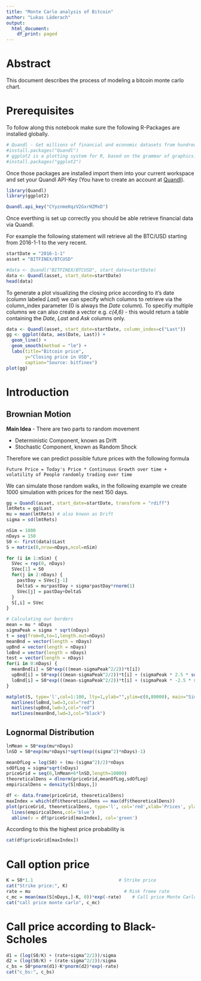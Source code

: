 ---
title: "Monte Carlo analysis of Bitcoin"
author: "Lukas Läderach"
output:
  html_document:
    df_print: paged
---
# Abstract
This document describes the process of modeling a bitcoin monte carlo chart.


# Prerequisites
To follow along this notebook make sure the following R-Packages are installed globally.

```{r}
# Quandl - Get millions of financial and economic datasets from hundreds of publishers directly into R.
#install.packages("Quandl")
# ggplot2 is a plotting system for R, based on the grammar of graphics.
#install.packages("ggplot2")
```

Once those packages are installed import them into your current workspace and set your Quandl API-Key (You have to create an account at [Quandl](https://www.quandl.com/sign-up-modal?defaultModal=showSignUp)).

```{r}
library(Quandl)
library(ggplot2)

Quandl.api_key("CYyznmeKqzV2GxrHZMxD")
```

Once everthing is set up correctly you should be able retrieve financial data via Quandl.

For example the following statement will retrieve all the BTC/USD starting from 2016-1-1 to the very recent.

```{r}
startDate = "2016-1-1"
asset = "BITFINEX/BTCUSD"

#data <- Quandl("BITFINEX/BTCUSD", start_date=startDate)
data <- Quandl(asset, start_date=startDate)
head(data)
```

To generate a plot visualizing the closing price according to it's date (column labeled *Last*) we can specify which columns to retrieve via the column_index parameter (0 is always the *Date* column). To specifiy multiple columns we can also create a vector e.g. *c(4,6)* - this would return a table containing the *Date*, *Last* and *Ask* columns only.

```{r echo=FALSE}
data <- Quandl(asset, start_date=startDate, column_index=c("Last"))
gg <- ggplot(data, aes(Date, Last)) +
  geom_line() +
  geom_smooth(method = "lm") +
  labs(title="Bitcoin price",
       y="Closing price in USD",
       caption="Source: bitfinex")
plot(gg)
```


# Introduction

## Brownian Motion
**Main Idea** - There are two parts to random movement
  
  * Deterministic Component, known as Drift
  * Stochastic Component, known as Random Shock

Therefore we can predict possible future prices with the following formula

```
Future Price = Today's Price * Continuous Growth over time + volatility of People randomly trading over time
```

We can simulate those random walks, in the following example we create 1000 simulation with prices for the next 150 days.

```{R}
gg = Quandl(asset, start_date=startDate, transform = "rdiff")
lmtRets = gg$Last
mu = mean(lmtRets) # also knwon as Drift
sigma = sd(lmtRets)

nSim = 1000
nDays = 150
S0 <- first(data)$Last
S = matrix(0,nrow=nDays,ncol=nSim)

for (i in 1:nSim) {
  SVec = rep(0, nDays)
  SVec[1] = S0
  for(j in 2:nDays) {
    pastDay = SVec[j-1]
    DeltaS = mu*pastDay + sigma*pastDay*rnorm(1)
    SVec[j] = pastDay+DeltaS
  }
  S[,i] = SVec
}

# Calculating our borders
mean = mu * nDays
sigmaPeak = sigma * sqrt(nDays)
t = seq(from=0,to=1,length.out=nDays)
meanBnd = vector(length = nDays)
upBnd = vector(length = nDays)
loBnd = vector(length = nDays)
test = vector(length = nDays)
for(i in 0:nDays) {
  meanBnd[i] = S0*exp(((mean-sigmaPeak^2/2))*t[i])
  upBnd[i] = S0*exp(((mean-sigmaPeak^2/2))*t[i] + (sigmaPeak * 2.5 * sqrt(t[i])))
  loBnd[i] = S0*exp(((mean-sigmaPeak^2/2))*t[i] + (sigmaPeak * -2.5 * sqrt(t[i])))
}

matplot(S, type='l',col=1:100, lty=1,ylab="",ylim=c(0,80000), main="Simulated price of Bitcoin")
  matlines(loBnd,lwd=3,col="red")
  matlines(upBnd,lwd=3,col="red")
  matlines(meanBnd,lwd=3,col="black")
```

## Lognormal Distribution
```{R}
lnMean = S0*exp(mu*nDays)
lnSD = S0*exp(mu*nDays)*sqrt(exp((sigma^2)*nDays)-1)

meanOfLog = log(S0) + (mu-(sigma^2)/2)*nDays
sdOfLog = sigma*sqrt(nDays)
priceGrid = seq(0,lnMean+6*lnSD,length=10000)
theoreticalDens = dlnorm(priceGrid,meanOfLog,sdOfLog)
empiricalDens = density(S[nDays,])

df <- data.frame(priceGrid, theoreticalDens)
maxIndex = which(df$theoreticalDens == max(df$theoreticalDens))
plot(priceGrid, theoreticalDens, type='l', col='red',xlab='Prices', ylab='Density')
  lines(empiricalDens,col='blue')
  abline(v = df$priceGrid[maxIndex], col='green')
```

According to this the highest price probability is
```{R echo=FALSE}
cat(df$priceGrid[maxIndex])
```

# Call option price
```{R}
K = S0*1.1                                # Strike price
cat("Strike price:", K)
rate = mu                                   # Risk freee rate
c_mc = mean(max(S[nDays,]-K, 0))*exp(-rate)    # Call price Monte Carlo
cat("call price monte carlo", c_mc)
```

# Call price according to Black-Scholes
```{R}
d1 = (log(S0/K) + (rate+sigma^2/2))/sigma
d2 = (log(S0/K) + (rate-sigma^2/2))/sigma
c_bs = S0*pnorm(d1)-K*pnorm(d2)*exp(-rate)
cat("c_bs:", c_bs)
```